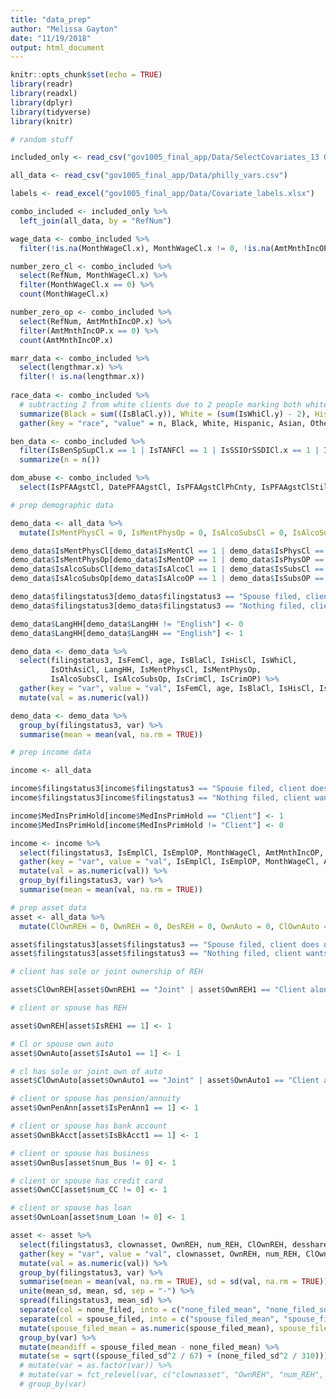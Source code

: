 ```yaml
---
title: "data_prep"
author: "Melissa Gayton"
date: "11/19/2018"
output: html_document
---
```


```r
knitr::opts_chunk$set(echo = TRUE)
library(readr)
library(readxl)
library(dplyr)
library(tidyverse)
library(knitr)
```

```r
# random stuff 

included_only <- read_csv("gov1005_final_app/Data/SelectCovariates_13 Oct 2016.csv")

all_data <- read_csv("gov1005_final_app/Data/philly_vars.csv")

labels <- read_excel("gov1005_final_app/Data/Covariate_labels.xlsx")

combo_included <- included_only %>%
  left_join(all_data, by = "RefNum")

wage_data <- combo_included %>%
  filter(!is.na(MonthWageCl.x), MonthWageCl.x != 0, !is.na(AmtMnthIncOP.x), AmtMnthIncOP.x != 0)

number_zero_cl <- combo_included %>%
  select(RefNum, MonthWageCl.x) %>%
  filter(MonthWageCl.x == 0) %>%
  count(MonthWageCl.x)

number_zero_op <- combo_included %>%
  select(RefNum, AmtMnthIncOP.x) %>%
  filter(AmtMnthIncOP.x == 0) %>%
  count(AmtMnthIncOP.x)

marr_data <- combo_included %>%
  select(lengthmar.x) %>%
  filter(! is.na(lengthmar.x))
  
race_data <- combo_included %>%
  # subtracting 2 from white clients due to 2 people marking both white and hispanic - counting white hispanics as just hispanic
  summarize(Black = sum((IsBlaCl.y)), White = (sum(IsWhiCl.y) - 2), Hispanic = sum(IsHisCl.y), Asian = sum(IsAsiCl), Other = sum(IsOthCl)) %>%
  gather(key = "race", "value" = n, Black, White, Hispanic, Asian, Other)

ben_data <- combo_included %>%
  filter(IsBenSpSupCl.x == 1 | IsTANFCl == 1 | IsSSIOrSSDICl.x == 1 | IsSSCl == 1 | IsOthRetCl == 1 | IsUnempCl == 1 | IsFdStmpCl.x == 1 | IsOthIncCl == 1) %>%
  summarize(n = n())

dom_abuse <- combo_included %>%
  select(IsPFAAgstCl, DatePFAAgstCl, IsPFAAgstClPhCnty, IsPFAAgstClStillEff, IsPFAProtCl.x, DatePFAProtCl, IsPFAProtClPhCnty, IsPFAProtClStillEff, IsPFAAgstOP.x)
```

```r
# prep demographic data

demo_data <- all_data %>%
  mutate(IsMentPhysCl = 0, IsMentPhysOp = 0, IsAlcoSubsCl = 0, IsAlcoSubsOp = 0)

demo_data$IsMentPhysCl[demo_data$IsMentCl == 1 | demo_data$IsPhysCl == 1] <- 1
demo_data$IsMentPhysOp[demo_data$IsMentOP == 1 | demo_data$IsPhysOP == 1] <- 1
demo_data$IsAlcoSubsCl[demo_data$IsAlcoCl == 1 | demo_data$IsSubsCl == 1] <- 1
demo_data$IsAlcoSubsOp[demo_data$IsAlcoOP == 1 | demo_data$IsSubsOP == 1] <- 1

demo_data$filingstatus3[demo_data$filingstatus3 == "Spouse filed, client does not want divorce" | demo_data$filingstatus3 == "Spouse filed, client wants divorce"] <- "Spouse filed"
demo_data$filingstatus3[demo_data$filingstatus3 == "Nothing filed, client wants divorce"] <- "Nothing filed"

demo_data$LangHH[demo_data$LangHH != "English"] <- 0
demo_data$LangHH[demo_data$LangHH == "English"] <- 1

demo_data <- demo_data %>%
  select(filingstatus3, IsFemCl, age, IsBlaCl, IsHisCl, IsWhiCl,
         IsOthAsiCl, LangHH, IsMentPhysCl, IsMentPhysOp,
         IsAlcoSubsCl, IsAlcoSubsOp, IsCrimCl, IsCrimOP) %>%
  gather(key = "var", value = "val", IsFemCl, age, IsBlaCl, IsHisCl, IsWhiCl, IsOthAsiCl, LangHH, IsMentPhysCl, IsMentPhysOp, IsAlcoSubsCl, IsAlcoSubsOp, IsCrimCl, IsCrimOP) %>%
  mutate(val = as.numeric(val))

demo_data <- demo_data %>%
  group_by(filingstatus3, var) %>%
  summarise(mean = mean(val, na.rm = TRUE))
```

```r
# prep income data

income <- all_data

income$filingstatus3[income$filingstatus3 == "Spouse filed, client does not want divorce" | income$filingstatus3 == "Spouse filed, client wants divorce"] <- "Spouse filed"
income$filingstatus3[income$filingstatus3 == "Nothing filed, client wants divorce"] <- "Nothing filed"

income$MedInsPrimHold[income$MedInsPrimHold == "Client"] <- 1
income$MedInsPrimHold[income$MedInsPrimHold != "Client"] <- 0

income <- income %>%
  select(filingstatus3, IsEmplCl, IsEmplOP, MonthWageCl, AmtMnthIncOP, IsFdStmpCl, IsSSIOrSSDICl, IsTANFCl, IsOthIncCl, IsPensSoleCl, IsPensSoleOP, IsMedInsCl, MedInsPrimHold) %>%
  gather(key = "var", value = "val", IsEmplCl, IsEmplOP, MonthWageCl, AmtMnthIncOP, IsFdStmpCl, IsSSIOrSSDICl, IsTANFCl, IsOthIncCl, IsPensSoleCl, IsPensSoleOP, IsMedInsCl, MedInsPrimHold) %>%
  mutate(val = as.numeric(val)) %>%
  group_by(filingstatus3, var) %>%
  summarise(mean = mean(val, na.rm = TRUE))
```

```r
# prep asset data
asset <- all_data %>%
  mutate(ClOwnREH = 0, OwnREH = 0, DesREH = 0, OwnAuto = 0, ClOwnAuto = 0, DesAuto = 0, OwnPenAnn = 0, DesPenAnn = 0, OwnBkAcct = 0, OwnBus = 0, OwnCC = 0, OwnLoan = 0)

asset$filingstatus3[asset$filingstatus3 == "Spouse filed, client does not want divorce" | asset$filingstatus3 == "Spouse filed, client wants divorce"] <- "spouse_filed"
asset$filingstatus3[asset$filingstatus3 == "Nothing filed, client wants divorce"] <- "none_filed"

# client has sole or joint ownership of REH

asset$ClOwnREH[asset$OwnREH1 == "Joint" | asset$OwnREH1 == "Client alone" | asset$OwnREH2 == "Joint" | asset$OwnREH2 == "Client alone" | asset$OwnREH3 == "Joint" | asset$OwnREH3 == "Client alone" | asset$OwnREHOth == "Joint" | asset$OwnREHOth == "Client alone"] <- 1

# client or spouse has REH

asset$OwnREH[asset$IsREH1 == 1] <- 1

# Cl or spouse own auto
asset$OwnAuto[asset$IsAuto1 == 1] <- 1

# cl has sole or joint own of auto
asset$ClOwnAuto[asset$OwnAuto1 == "Joint" | asset$OwnAuto1 == "Client alone" | asset$OwnAuto2 == "Joint" | asset$OwnAuto2 == "Client alone" | asset$OwnAuto3 == "Joint" | asset$OwnAuto3 == "Client alone"] <- 1

# client or spouse has pension/annuity
asset$OwnPenAnn[asset$IsPenAnn1 == 1] <- 1

# client or spouse has bank account
asset$OwnBkAcct[asset$IsBkAcct1 == 1] <- 1

# client or spouse has business
asset$OwnBus[asset$num_Bus != 0] <- 1

# client or spouse has credit card
asset$OwnCC[asset$num_CC != 0] <- 1

# client or spouse has loan
asset$OwnLoan[asset$num_Loan != 0] <- 1

asset <- asset %>%
  select(filingstatus3, clownasset, OwnREH, num_REH, ClOwnREH, desshareREH, OwnAuto,num_Auto, ClOwnAuto, desshareAuto, OwnPenAnn, num_PenAnn, clownPenAnn, dessharePenAnn, OwnBkAcct, num_BkAcct, clownBkAcct, desshareBkAcct, OwnBus, num_Bus, clownBus, desshareBus, OwnCC, num_CC, clownCC, desOPCC, OwnLoan, num_Loan, clownLoan, desOPLoan) %>%
  gather(key = "var", value = "val", clownasset, OwnREH, num_REH, ClOwnREH, desshareREH, OwnAuto, num_Auto, ClOwnAuto, desshareAuto, OwnPenAnn, num_PenAnn, clownPenAnn, dessharePenAnn, OwnBkAcct, num_BkAcct, clownBkAcct, desshareBkAcct, OwnBus, num_Bus, clownBus, desshareBus, OwnCC, num_CC, clownCC, desOPCC, OwnLoan, num_Loan, clownLoan, desOPLoan) %>%
  mutate(val = as.numeric(val)) %>%
  group_by(filingstatus3, var) %>%
  summarise(mean = mean(val, na.rm = TRUE), sd = sd(val, na.rm = TRUE)) %>%
  unite(mean_sd, mean, sd, sep = "-") %>%
  spread(filingstatus3, mean_sd) %>%
  separate(col = none_filed, into = c("none_filed_mean", "none_filed_sd"), sep = "-") %>%
  separate(col = spouse_filed, into = c("spouse_filed_mean", "spouse_filed_sd"), sep = "-") %>%
  mutate(spouse_filed_mean = as.numeric(spouse_filed_mean), spouse_filed_sd = as.numeric(spouse_filed_sd), none_filed_mean = as.numeric(none_filed_mean), none_filed_sd = as.numeric(none_filed_sd)) %>%
  group_by(var) %>%
  mutate(meandiff = spouse_filed_mean - none_filed_mean) %>%
  mutate(se = sqrt((spouse_filed_sd^2 / 67) + (none_filed_sd^2 / 310)))
  # mutate(var = as.factor(var)) %>%
  # mutate(var = fct_relevel(var, c("clownasset", "OwnREH", "num_REH", "ClOwnREH", "desshareREH", "OwnAuto", "num_Auto", "ClOwnAuto", "desshareAuto", "OwnPenAnn", "num_PenAnn", "clownPenAnn", "dessharePenAnn", "OwnBkAcct", "num_BkAcct", "clownBkAcct", "desshareBkAcct", "OwnBus", "num_Bus", "clownBus", "desshareBus", "OwnCC", "num_CC", "clownCC", "desOPCC", "OwnLoan", "num_Loan", "clownLoan", "desOPLoan"))) %>%
  # group_by(var)


```

